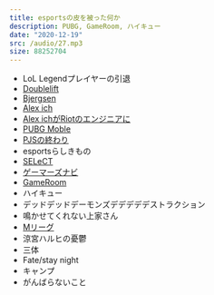 ```yaml
---
title: esportsの皮を被った何か
description: PUBG, GameRoom, ハイキュー
date: "2020-12-19"
src: /audio/27.mp3
size: 88252704
---
```


<MP3 src='/audio/27.mp3' />

- LoL Legendプレイヤーの引退
- [Doublelift](https://twitter.com/Doublelift1)
- [Bjergsen](https://twitter.com/bjergsen)
- [Alex ich](https://twitter.com/AlexIchLoL)
- [Alex ichがRiotのエンジニアに](https://twitter.com/AlexIchLoL/status/1321889074571980801)
- [PUBG Moble](https://www.negitaku.org/news/n-24369)
- [PJSの終わり](https://pubgleague.dmm.com/news/detail/pjs_seeyouagain)
- esportsらしきもの
- [SELeCT](https://esports-select.com/)
- [ゲーマーズナビ](https://www.gamers.work/)
- [GameRoom](https://game-room.jp/)
- ハイキュー
- デッドデッドデーモンズデデデデデストラクション
- 鳴かせてくれない上家さん
- [Mリーグ](https://twitter.com/m_league_)
- 涼宮ハルヒの憂鬱
- 三体
- Fate/stay night
- キャンプ
- がんばらないこと